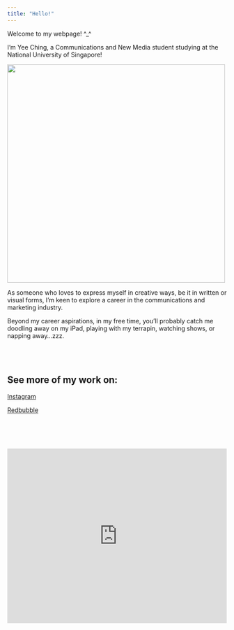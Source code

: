 ```yaml
---
title: "Hello!"
---
```


Welcome to my webpage! \^\_\^

I’m Yee Ching, a Communications and New Media student studying at the National University of Singapore!

<img src="selfintropic2.png" width="500"/>

As someone who loves to express myself in creative ways, be it in written or visual forms, I'm keen to explore a career in the communications and marketing industry.

Beyond my career aspirations, in my free time, you’ll probably catch me doodling away on my iPad, playing with my terrapin, watching shows, or napping away...zzz.

<style>
.my-spacing {
    margin-bottom: 80px;
}
</style>

<div class="my-spacing"></div>


## See more of my work on:

[Instagram](https://www.instagram.com/bobdles)

[Redbubble](http://www.redbubble.com/people/bobturt)

<div class="my-spacing"></div>

```{=html}
<iframe height="400" width="100%" frameborder="no" src="https://yeech1ng.shinyapps.io/sample_app/ "> </iframe>
```




